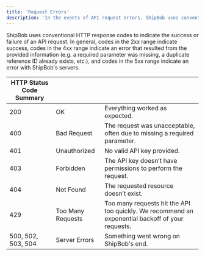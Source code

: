 ```yaml
---
title: 'Request Errors'
description: 'In the events of API request errors, ShipBob uses conventional HTTP response codes in the 4XX and 5XX range to indicate the reason behind the error.'
---
```


ShipBob uses conventional HTTP response codes to indicate the success or failure of an API request. In general, codes in the 2xx range indicate success, codes in the 4xx range indicate an error that resulted from the provided information (e.g. a required parameter was missing, a duplicate reference ID already exists, etc.), and codes in the 5xx range indicate an error with ShipBob's servers.

| HTTP Status Code Summary |                   |                                                                                                  |
| ------------------------ | ----------------- | ------------------------------------------------------------------------------------------------ |
| 200                      | OK                | Everything worked as expected.                                                                   |
| 400                      | Bad Request       | The request was unacceptable, often due to missing a required parameter.                         |
| 401                      | Unauthorized      | No valid API key provided.                                                                       |
| 403                      | Forbidden         | The API key doesn’t have permissions to perform the request.                                     |
| 404                      | Not Found         | The requested resource doesn’t exist.                                                            |
| 429                      | Too Many Requests | Too many requests hit the API too quickly. We recommend an exponential backoff of your requests. |
| 500, 502, 503, 504       | Server Errors     | 	Something went wrong on ShipBob's end.                                                          |